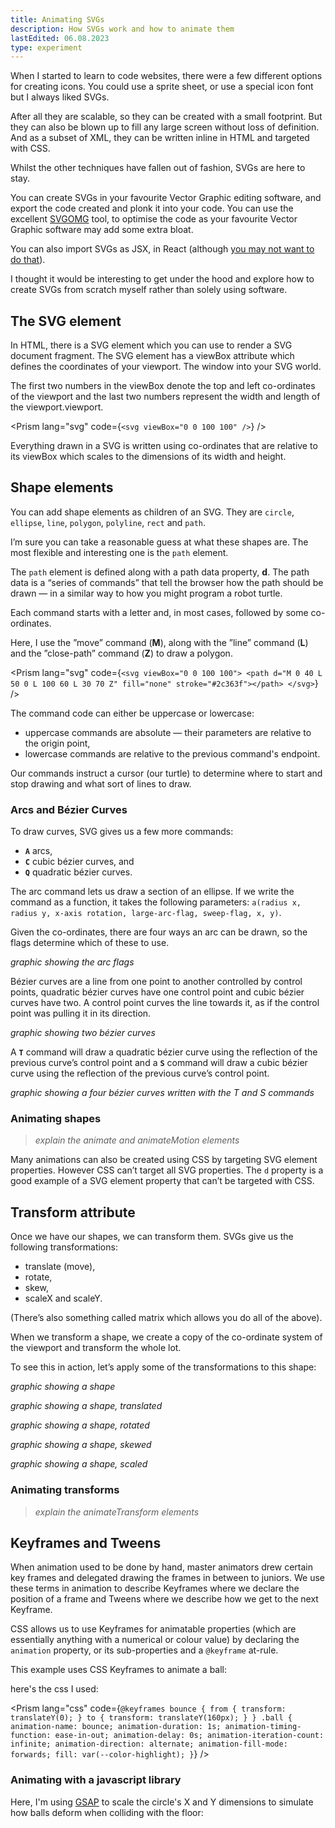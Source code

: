 ```yaml
---
title: Animating SVGs
description: How SVGs work and how to animate them
lastEdited: 06.08.2023
type: experiment
---
```



When I started to learn to code websites, there were a few different options for creating icons. You could use a sprite sheet, or use a special icon font but I always liked SVGs.

After all they are scalable, so they can be created with a small footprint. But they can also be blown up to fill any large screen without loss of definition. And as a subset of XML, they can be written inline in HTML and targeted with CSS.

Whilst the other techniques have fallen out of fashion, SVGs are here to stay.

You can create SVGs in your favourite Vector Graphic editing software, and export the code created and plonk it into your code. You can use the excellent [SVGOMG](https://jakearchibald.github.io/svgomg/) tool, to optimise the code as your favourite Vector Graphic software may add some extra bloat.

You can also import SVGs as JSX, in React (although [you may not want to do that](https://kurtextrem.de/posts/svg-in-js)).

I thought it would be interesting to get under the hood and explore how to create SVGs from scratch myself rather than solely using software.
## The SVG element

In HTML, there is a SVG element which you can use to render a SVG document fragment. The SVG element has a viewBox attribute which defines the coordinates of your viewport. The window into your SVG world.

The first two numbers in the viewBox denote the top and left co-ordinates of the viewport and the last two numbers represent the width and length of the viewport.viewport.

<Prism lang="svg" code={`<svg viewBox="0 0 100 100" />`} />

<GraphicBackground>
  <SvgExample />
</GraphicBackground>

Everything drawn in a SVG is written using co-ordinates that are relative to its viewBox which scales to the dimensions of its width and height.
## Shape elements

You can add shape elements as children of an SVG. They are `circle`, `ellipse`, `line`, `polygon`, `polyline`, `rect` and `path`.

I’m sure you can take a reasonable guess at what these shapes are. The most flexible and interesting one is the `path` element.

The `path` element is defined along with a path data property, **d**. The path data is a “series of commands” that tell the browser how the path should be drawn — in a similar way to how you might program a robot turtle.

Each command starts with a letter and, in most cases, followed by some co-ordinates.

Here, I use the ”move” command (**M**), along with the ”line” command (**L**) and the ”close-path” command (**Z**) to draw a polygon.

<Prism
  lang="svg"
  code={`<svg viewBox="0 0 100 100">
  <path d="M 0 40 L 50 0 L 100 60 L 30 70 Z" fill="none" stroke="#2c363f"></path>
</svg>`}
/>

<GraphicBackground>
  <SvgPathExample />
</GraphicBackground>

The command code can either be uppercase or lowercase:
- uppercase commands are absolute — their parameters are relative to the origin point,
- lowercase commands are relative to the previous command's endpoint.

Our commands instruct a cursor (our turtle) to determine where to start and stop drawing and what sort of lines to draw.
### Arcs and Bézier Curves

To draw curves, SVG gives us a few more commands:
- **`A`** arcs,
- **`C`** cubic bézier curves, and
- **`Q`** quadratic bézier curves.

The arc command lets us draw a section of an ellipse. If we write the command as a function, it takes the following parameters: `a(radius x, radius y, x-axis rotation, large-arc-flag, sweep-flag, x, y)`.

Given the co-ordinates, there are four ways an arc can be drawn, so the flags determine which of these to use.

*graphic showing the arc flags*

Bézier curves are a line from one point to another controlled by control points, quadratic bézier curves have one control point and cubic bézier curves have two. A control point curves the line towards it, as if the control point was pulling it in its direction.

*graphic showing two bézier curves*

A **`T`** command will draw a quadratic bézier curve using the reflection of the previous curve’s control point and a **`S`** command will draw a cubic bézier curve using the reflection of the previous curve’s control point.

*graphic showing a four bézier curves written with the T and S commands*

### Animating shapes

> *explain the animate and animateMotion elements* 

Many animations can also be created using CSS by targeting SVG element properties. However CSS can’t target all SVG properties. The `d` property is a good example of a SVG element property that can’t be targeted with CSS.

## Transform attribute

Once we have our shapes, we can transform them. SVGs give us the following transformations:
- translate (move),
- rotate,
- skew,
- scaleX and scaleY.

(There’s also something called matrix which allows you do all of the above).

When we transform a shape, we create a copy of the co-ordinate system of the viewport and transform the whole lot.

To see this in action, let’s apply some of the transformations to this shape:

*graphic showing a shape*

*graphic showing a shape, translated*

*graphic showing a shape, rotated*

*graphic showing a shape, skewed*

*graphic showing a shape, scaled*

### Animating transforms

> *explain the animateTransform elements*

## Keyframes and Tweens

When animation used to be done by hand, master animators drew certain key frames and delegated drawing the frames in between to juniors. We use these terms in animation to describe Keyframes where we declare the position of a frame and Tweens where we describe how we get to the next Keyframe.

CSS allows us to use Keyframes for animatable properties (which are essentially anything with a numerical or colour value) by declaring the `animation` property, or its sub-properties and a `@keyframe` at-rule.

This example uses CSS Keyframes to animate a ball:

<Graphic>
  <BouncingBallCSSKeyframes />
</Graphic>

here's the css I used:

<Prism
  lang="css"
  code={`@keyframes bounce {
  from {
    transform: translateY(0);
  }
  to {
    transform: translateY(160px);
  }
}
.ball {
  animation-name: bounce;
  animation-duration: 1s;
  animation-timing-function: ease-in-out;
  animation-delay: 0s;
  animation-iteration-count: infinite;
  animation-direction: alternate;
  animation-fill-mode: forwards;
  fill: var(--color-highlight);
}`}
/>

### Animating with a javascript library

Here, I'm using <a href="https://greensock.com/gsap/">GSAP</a> to scale the circle's X and Y dimensions to simulate how balls deform when colliding with the floor:

<Graphic>
  <BouncingBallGsap client:visible />
</Graphic>
